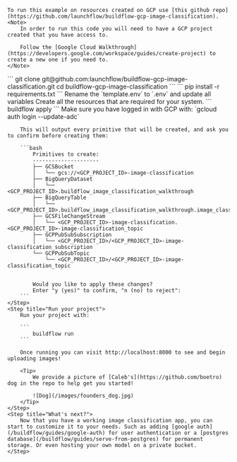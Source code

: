     To run this example on resources created on GCP use [this github repo](https://github.com/launchflow/buildflow-gcp-image-classification).
    <Note>    
        In order to run this code you will need to have a GCP project created that you have access to.

        Follow the [Google Cloud Walkthrough](https://developers.google.com/workspace/guides/create-project) to create a new one if you need to.
    </Note>

<Steps>
    <Step title="Clone the GitHub Repo">
    ```
    git clone git@github.com:launchflow/buildflow-gcp-image-classification.git 
    cd buildflow-gcp-image-classification
    ```
    </Step>
    <Step title="Install your requirements">
        ```
            pip install -r requirements.txt
        ```
    </Step>
    <Step title="Create a .env file">
        Rename the `template.env` to `.env` and update all variables
    </Step>
    <Step title="Create your resources">
        Create all the resources that are required for your system.
        ```
            buildflow apply
        ```
        <Tip>
            Make sure you have logged in with GCP with: `gcloud auth login --update-adc`
        </Tip>

        This will output every primitive that will be created, and ask you to confirm before creating them:

        ```bash
            Primitives to create:
            ---------------------
            ├── GCSBucket
            │   └── gcs://<GCP_PROJECT_ID>-image-classification
            ├── BigQueryDataset
            │   └── <GCP_PROJECT_ID>.buildflow_image_classification_walkthrough
            ├── BigQueryTable
            │   └── <GCP_PROJECT_ID>.buildflow_image_classification_walkthrough.image_classification
            ├── GCSFileChangeStream
            │   └── <GCP_PROJECT_ID>-image-classification.<GCP_PROJECT_ID>-image-classification_topic
            ├── GCPPubSubSubscription
            │   └── <GCP_PROJECT_ID>/<GCP_PROJECT_ID>-image-classification_subscription
            └── GCPPubSubTopic
                └── <GCP_PROJECT_ID>/<GCP_PROJECT_ID>-image-classification_topic


            Would you like to apply these changes?
            Enter "y (yes)" to confirm, "n (no) to reject":
        ```
    </Step>
    <Step title="Run your project">
        Run your project with:

        ```
            buildflow run
        ```

        Once running you can visit http://localhost:8000 to see and begin uploading images!

        <Tip>
            We provide a picture of [Caleb's](https://github.com/boetro) dog in the repo to help get you started!

            ![Dog](/images/founders_dog.jpg)
        </Tip>
    </Step>
    <Step title="What's next?">
        Now that you have a working image classification app, you can start to customize it to your needs. Such as adding [google auth](/buildflow/guides/google-auth) for user authentication or a [postgres database](/buildflow/guides/serve-from-postgres) for permanent storage. Or even hosting your own model on a private bucket.
    </Step>
</Steps>